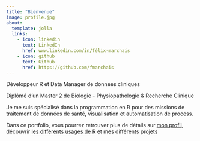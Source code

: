 ```yaml
---
title: "Bienvenue"
image: profile.jpg
about:
  template: jolla
  links:
    - icon: linkedin
      text: LinkedIn
      href: www.linkedin.com/in/félix-marchais 
    - icon: github
      text: Github
      href: https://github.com/fmarchais
---
```


Développeur R et Data Manager de données cliniques \n

Diplômé d'un Master 2 de Biologie - Physiopathologie & Recherche Clinique \n

Je me suis spécialisé dans la programmation en R pour des missions de traitement de données de santé, visualisation et automatisation de process. \n

Dans ce portfolio, vous pourrez retrouver plus de détails sur [mon profil](pages/profil.qmd), découvrir [les différents usages de R](pages/liste_decouvrir.qmd) et mes différents [projets](pages/liste_projets.qmd)
